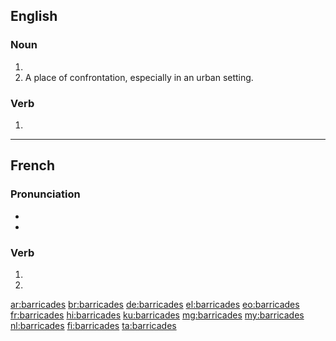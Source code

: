 {{also|barricadés}}
==English==

===Noun===
{{head|en|noun plural form}}

# {{plural of|barricade|lang=en}}
# A place of confrontation, especially in an urban setting.

===Verb===
{{head|en|verb form}}

# {{en-third-person singular of|barricade}}

----

==French==

===Pronunciation===
* {{IPA|lang=fr|/ba.ʁi.kad/}}
* {{homophones|lang=fr|barricade|barricadent}}

===Verb===
{{fr-verb-form}}

# {{inflection of|barricader||2|s|pres|indc|lang=fr}}
# {{inflection of|barricader||2|s|pres|subj|lang=fr}}

[[ar:barricades]]
[[br:barricades]]
[[de:barricades]]
[[el:barricades]]
[[eo:barricades]]
[[fr:barricades]]
[[hi:barricades]]
[[ku:barricades]]
[[mg:barricades]]
[[my:barricades]]
[[nl:barricades]]
[[fi:barricades]]
[[ta:barricades]]